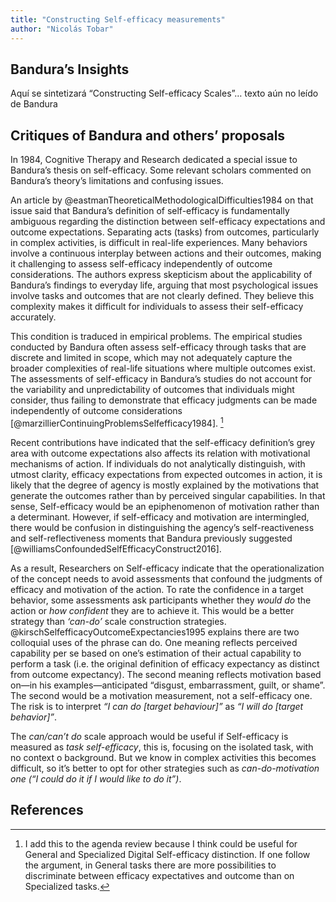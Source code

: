 ```yaml
---
title: "Constructing Self-efficacy measurements"
author: "Nicolás Tobar"
---
```


## Bandura's Insights

Aquí se sintetizará "Constructing Self-efficacy Scales"... texto aún no leído de Bandura

## Critiques of Bandura and others' proposals

In 1984, Cognitive Therapy and Research dedicated a special issue to Bandura's thesis on self-efficacy. Some relevant scholars commented on Bandura's theory's limitations and confusing issues.

An article by @eastmanTheoreticalMethodologicalDifficulties1984 on that issue said that Bandura's definition of self-efficacy is fundamentally ambiguous regarding the distinction between self-efficacy expectations and outcome expectations. Separating acts (tasks) from outcomes, particularly in complex activities, is difficult in real-life experiences. Many behaviors involve a continuous interplay between actions and their outcomes, making it challenging to assess self-efficacy independently of outcome considerations. The authors express skepticism about the applicability of Bandura's findings to everyday life, arguing that most psychological issues involve tasks and outcomes that are not clearly defined. They believe this complexity makes it difficult for individuals to assess their self-efficacy accurately.

This condition is traduced in empirical problems. The empirical studies conducted by Bandura often assess self-efficacy through tasks that are discrete and limited in scope, which may not adequately capture the broader complexities of real-life situations where multiple outcomes exist. The assessments of self-efficacy in Bandura's studies do not account for the variability and unpredictability of outcomes that individuals might consider, thus failing to demonstrate that efficacy judgments can be made independently of outcome considerations [@marzillierContinuingProblemsSelfefficacy1984]. [^04_construct_scales-1]

[^04_construct_scales-1]: I add this to the agenda review because I think could be useful for General and Specialized Digital Self-efficacy distinction. If one follow the argument, in General tasks there are more possibilities to discriminate between efficacy expectatives and outcome than on Specialized tasks.

Recent contributions have indicated that the self-efficacy definition's grey area with outcome expectations also affects its relation with motivational mechanisms of action. If individuals do not analytically distinguish, with utmost clarity, efficacy expectations from expected outcomes in action, it is likely that the degree of agency is mostly explained by the motivations that generate the outcomes rather than by perceived singular capabilities. In that sense, Self-efficacy would be an epiphenomenon of motivation rather than a determinant. However, if self-efficacy and motivation are intermingled, there would be confusion in distinguishing the agency's self-reactiveness and self-reflectiveness moments that Bandura previously suggested [@williamsConfoundedSelfEfficacyConstruct2016].

As a result, Researchers on Self-efficacy indicate that the operationalization of the concept needs to avoid assessments that confound the judgments of efficacy and motivation of the action. To rate the confidence in a target behavior, some assessments ask participants whether they *would do* the action or *how confident* they are to achieve it. This would be a better strategy than *'can-do'* scale construction strategies. @kirschSelfefficacyOutcomeExpectancies1995 explains there are two colloquial uses of the phrase can do. One meaning reflects perceived capability per se based on one's estimation of their actual capability to perform a task (i.e. the original definition of efficacy expectancy as distinct from outcome expectancy). The second meaning reflects motivation based on---in his examples---anticipated "disgust, embarrassment, guilt, or shame". The second would be a motivation measurement, not a self-efficacy one. The risk is to interpret *"I can do \[target behaviour\]"* as *"I will do \[target behavior\]"*.

The *can/can't do* scale approach would be useful if Self-efficacy is measured as *task self-efficacy*, this is, focusing on the isolated task, with no context o background. But we know in complex activities this becomes difficult, so it's better to opt for other strategies such as *can-do-motivation one ("I could do it if I would like to do it")*.

## References {.unnumbered}
